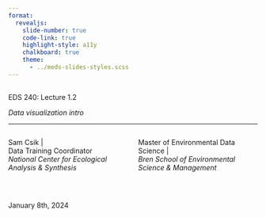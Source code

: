```yaml
---
format: 
  revealjs:
    slide-number: true
    code-link: true
    highlight-style: a11y
    chalkboard: true
    theme: 
      - ../meds-slides-styles.scss
---
```


## {#title-slide data-menu-title="Title Slide" background="#053660"} 

[EDS 240: Lecture 1.2]{.custom-title}

[*Data visualization intro*]{.custom-subtitle}

<hr class="hr-teal">

:::: {.columns} 

::: {.column width="50%"}
[Sam Csik |]{.custom-subtitle2}<br>
[Data Training Coordinator]{.custom-subtitle2}<br>
[*National Center for Ecological Analysis & Synthesis*]{.custom-subtitle3}
:::

::: {.column width="50%"}
[Master of Environmental Data Science |]{.custom-subtitle2}<br>
[*Bren School of Environmental Science & Management*]{.custom-subtitle3}
:::

::::

<br>

::: {.title-footer}
January 8th, 2024
:::
